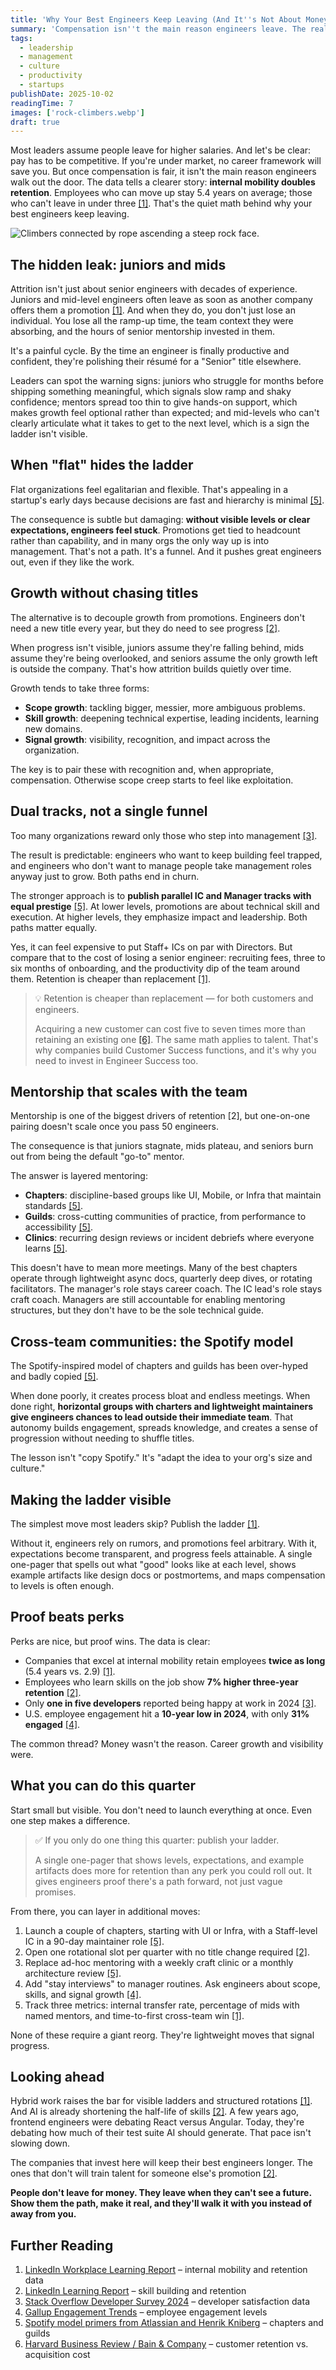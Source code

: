 ```yaml
---
title: 'Why Your Best Engineers Keep Leaving (And It''s Not About Money)'
summary: 'Compensation isn''t the main reason engineers leave. The real driver is career growth, mobility, and visible ladders. Learn why retention hinges on clarity and how to give engineers a future worth staying for.'
tags:
  - leadership
  - management
  - culture
  - productivity
  - startups
publishDate: 2025-10-02
readingTime: 7
images: ['rock-climbers.webp']
draft: true
---
```


Most leaders assume people leave for higher salaries. And let's be clear: pay has to be competitive. If you're under market, no career framework will save you. But once compensation is fair, it isn't the main reason engineers walk out the door. The data tells a clearer story: **internal mobility doubles retention**. Employees who can move up stay 5.4 years on average; those who can't leave in under three [[1]](#further-reading). That's the quiet math behind why your best engineers keep leaving.

![Climbers connected by rope ascending a steep rock face.](rock-climbers.webp)

## The hidden leak: juniors and mids

Attrition isn't just about senior engineers with decades of experience. Juniors and mid-level engineers often leave as soon as another company offers them a promotion [[1]](#further-reading). And when they do, you don't just lose an individual. You lose all the ramp-up time, the team context they were absorbing, and the hours of senior mentorship invested in them.

It's a painful cycle. By the time an engineer is finally productive and confident, they're polishing their résumé for a "Senior" title elsewhere.

Leaders can spot the warning signs: juniors who struggle for months before shipping something meaningful, which signals slow ramp and shaky confidence; mentors spread too thin to give hands-on support, which makes growth feel optional rather than expected; and mid-levels who can't clearly articulate what it takes to get to the next level, which is a sign the ladder isn't visible.

## When "flat" hides the ladder

Flat organizations feel egalitarian and flexible. That's appealing in a startup's early days because decisions are fast and hierarchy is minimal [[5]](#further-reading).

The consequence is subtle but damaging: **without visible levels or clear expectations, engineers feel stuck**. Promotions get tied to headcount rather than capability, and in many orgs the only way up is into management. That's not a path. It's a funnel. And it pushes great engineers out, even if they like the work.

## Growth without chasing titles

The alternative is to decouple growth from promotions. Engineers don't need a new title every year, but they do need to see progress [[2]](#further-reading).

When progress isn't visible, juniors assume they're falling behind, mids assume they're being overlooked, and seniors assume the only growth left is outside the company. That's how attrition builds quietly over time.

Growth tends to take three forms:

- **Scope growth**: tackling bigger, messier, more ambiguous problems.
- **Skill growth**: deepening technical expertise, leading incidents, learning new domains.
- **Signal growth**: visibility, recognition, and impact across the organization.

The key is to pair these with recognition and, when appropriate, compensation. Otherwise scope creep starts to feel like exploitation.

## Dual tracks, not a single funnel

Too many organizations reward only those who step into management [[3]](#further-reading).

The result is predictable: engineers who want to keep building feel trapped, and engineers who don't want to manage people take management roles anyway just to grow. Both paths end in churn.

The stronger approach is to **publish parallel IC and Manager tracks with equal prestige** [[5]](#further-reading). At lower levels, promotions are about technical skill and execution. At higher levels, they emphasize impact and leadership. Both paths matter equally.

Yes, it can feel expensive to put Staff+ ICs on par with Directors. But compare that to the cost of losing a senior engineer: recruiting fees, three to six months of onboarding, and the productivity dip of the team around them. Retention is cheaper than replacement [[1]](#further-reading).

> 💡 Retention is cheaper than replacement — for both customers and engineers.
> 
> Acquiring a new customer can cost five to seven times more than retaining an existing one [[6]](#further-reading). The same math applies to talent. That's why companies build Customer Success functions, and it's why you need to invest in Engineer Success too.

## Mentorship that scales with the team

Mentorship is one of the biggest drivers of retention [2], but one-on-one pairing doesn't scale once you pass 50 engineers.

The consequence is that juniors stagnate, mids plateau, and seniors burn out from being the default "go-to" mentor.

The answer is layered mentoring:

- **Chapters**: discipline-based groups like UI, Mobile, or Infra that maintain standards [[5]](#further-reading).
- **Guilds**: cross-cutting communities of practice, from performance to accessibility [[5]](#further-reading).
- **Clinics**: recurring design reviews or incident debriefs where everyone learns [[5]](#further-reading).

This doesn't have to mean more meetings. Many of the best chapters operate through lightweight async docs, quarterly deep dives, or rotating facilitators. The manager's role stays career coach. The IC lead's role stays craft coach. Managers are still accountable for enabling mentoring structures, but they don't have to be the sole technical guide.

## Cross-team communities: the Spotify model

The Spotify-inspired model of chapters and guilds has been over-hyped and badly copied [[5]](#further-reading).

When done poorly, it creates process bloat and endless meetings. When done right, **horizontal groups with charters and lightweight maintainers give engineers chances to lead outside their immediate team**. That autonomy builds engagement, spreads knowledge, and creates a sense of progression without needing to shuffle titles.

The lesson isn't "copy Spotify." It's "adapt the idea to your org's size and culture."

## Making the ladder visible

The simplest move most leaders skip? Publish the ladder [[1]](#further-reading).

Without it, engineers rely on rumors, and promotions feel arbitrary. With it, expectations become transparent, and progress feels attainable. A single one-pager that spells out what "good" looks like at each level, shows example artifacts like design docs or postmortems, and maps compensation to levels is often enough.

## Proof beats perks

Perks are nice, but proof wins. The data is clear:

- Companies that excel at internal mobility retain employees **twice as long** (5.4 years vs. 2.9) [[1]](#further-reading).
- Employees who learn skills on the job show **7% higher three-year retention** [[2]](#further-reading).
- Only **one in five developers** reported being happy at work in 2024 [[3]](#further-reading).
- U.S. employee engagement hit a **10-year low in 2024**, with only **31% engaged** [[4]](#further-reading).

The common thread? Money wasn't the reason. Career growth and visibility were.

## What you can do this quarter

Start small but visible. You don't need to launch everything at once. Even one step makes a difference.

> ✅ If you only do one thing this quarter: publish your ladder.
> 
> A single one-pager that shows levels, expectations, and example artifacts does more for retention than any perk you could roll out. It gives engineers proof there's a path forward, not just vague promises.

From there, you can layer in additional moves:

1. Launch a couple of chapters, starting with UI or Infra, with a Staff-level IC in a 90-day maintainer role [[5]](#further-reading).
2. Open one rotational slot per quarter with no title change required [[2]](#further-reading).
3. Replace ad-hoc mentoring with a weekly craft clinic or a monthly architecture review [[5]](#further-reading).
4. Add "stay interviews" to manager routines. Ask engineers about scope, skills, and signal growth [[4]](#further-reading).
5. Track three metrics: internal transfer rate, percentage of mids with named mentors, and time-to-first cross-team win [[1]](#further-reading).

None of these require a giant reorg. They're lightweight moves that signal progress.

## Looking ahead

Hybrid work raises the bar for visible ladders and structured rotations [[1]](#further-reading). And AI is already shortening the half-life of skills [[2]](#further-reading). A few years ago, frontend engineers were debating React versus Angular. Today, they're debating how much of their test suite AI should generate. That pace isn't slowing down.

The companies that invest here will keep their best engineers longer. The ones that don't will train talent for someone else's promotion [[2]](#further-reading).

**People don't leave for money. They leave when they can't see a future. Show them the path, make it real, and they'll walk it with you instead of away from you.**

## Further Reading

1. [LinkedIn Workplace Learning Report](https://learning.linkedin.com/resources/workplace-learning-report) – internal mobility and retention data
2. [LinkedIn Learning Report](https://learning.linkedin.com/resources/workplace-learning-report) – skill building and retention
3. [Stack Overflow Developer Survey 2024](https://survey.stackoverflow.co/2024/) – developer satisfaction data
4. [Gallup Engagement Trends](https://www.gallup.com/workplace/349484/state-of-the-global-workplace.aspx) – employee engagement levels
5. [Spotify model primers from Atlassian and Henrik Kniberg](https://www.atlassian.com/agile/agile-at-scale/spotify) – chapters and guilds
6. [Harvard Business Review / Bain & Company](https://hbr.org/2014/10/the-value-of-keeping-the-right-customers) – customer retention vs. acquisition cost